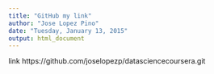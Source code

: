 ```yaml
---
title: "GitHub my link"
author: "Jose Lopez Pino"
date: "Tuesday, January 13, 2015"
output: html_document
---
```

 
link https://github.com/joselopezp/datasciencecoursera.git
